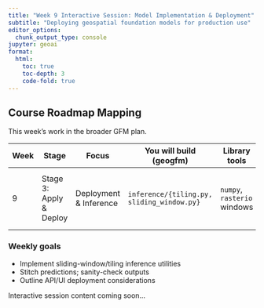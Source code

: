 ```yaml
---
title: "Week 9 Interactive Session: Model Implementation & Deployment"
subtitle: "Deploying geospatial foundation models for production use"
editor_options: 
  chunk_output_type: console
jupyter: geoai
format:
  html:
    toc: true
    toc-depth: 3
    code-fold: true
---
```


## Course Roadmap Mapping

This week’s work in the broader GFM plan.

| Week | Stage | Focus | You will build (geogfm) | Library tools | Outcome |
|------|-------|-------|--------------------------|---------------|---------|
| 9 | Stage 3: Apply & Deploy | Deployment & Inference | `inference/{tiling.py, sliding_window.py}` | `numpy`, `rasterio` windows | Sliding-window inference on a small scene |

### Weekly goals
- Implement sliding-window/tiling inference utilities
- Stitch predictions; sanity-check outputs
- Outline API/UI deployment considerations

Interactive session content coming soon...

